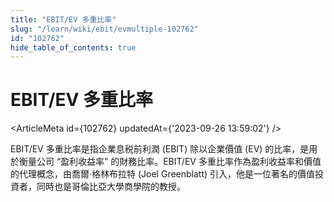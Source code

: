 ```yaml
---
title: "EBIT/EV 多重比率"
slug: "/learn/wiki/ebit/evmultiple-102762"
id: "102762"
hide_table_of_contents: true
---
```



# EBIT/EV 多重比率

<ArticleMeta id={102762} updatedAt={'2023-09-26 13:59:02'} />
<div className='border-solid border-b border-t-0 my-4 border-[var(--ifm-color-gray-300)]' />

EBIT/EV 多重比率是指企業息税前利潤 (EBIT) 除以企業價值 (EV) 的比率，是用於衡量公司 “盈利收益率” 的財務比率。EBIT/EV 多重比率作為盈利收益率和價值的代理概念，由喬爾·格林布拉特 (Joel Greenblatt) 引入，他是一位著名的價值投資者，同時也是哥倫比亞大學商學院的教授。
